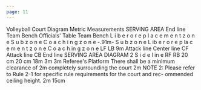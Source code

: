 ```yaml
---
page: 11
---
```


Volleyball Court Diagram Metric Measurements SERVING AREA End line Team Bench Officials' Table Team Bench L i b e r o r e p l a c e m e n t z o n e S u b z o n e C o a c h i n g z o n e -.91m- S u b z o n e L ib e r o r e p la c e m e n t z o n e C o a c h in g z o n e LF LB 9m Attack line Center line CF Attack line CB End line SERVING AREA DIAGRAM 2 S i d e l in e RF RB 20 cm 20 cm 18m 3m 3m Referee's Platform There shall be a minimum clearance of 2m completely surrounding the court 2m NOTE 2: Please refer to Rule 2-1 for specific rule requirements for the court and rec- ommended ceiling height. 2m 15cm